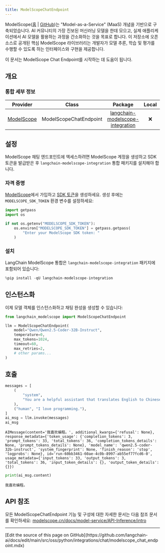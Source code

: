 ```yaml
---
title: ModelScopeChatEndpoint
---
```



ModelScope([홈](https://www.modelscope.cn/) | [GitHub](https://github.com/modelscope/modelscope))는 "Model-as-a-Service" (MaaS) 개념을 기반으로 구축되었습니다. AI 커뮤니티의 가장 진보된 머신러닝 모델을 한데 모으고, 실제 애플리케이션에서 AI 모델을 활용하는 과정을 간소화하는 것을 목표로 합니다. 이 저장소에 오픈 소스로 공개된 핵심 ModelScope 라이브러리는 개발자가 모델 추론, 학습 및 평가를 수행할 수 있도록 하는 인터페이스와 구현을 제공합니다.

이 문서는 ModelScope Chat Endpoint를 시작하는 데 도움이 됩니다.

## 개요

### 통합 세부 정보

|Provider| Class | Package | Local | Serializable | Downloads | Version |
|:---:|:---:|:---:|:---:|:---:|:---:|:---:|
|[ModelScope](/oss/python/integrations/providers/modelscope/)| ModelScopeChatEndpoint | [langchain-modelscope-integration](https://pypi.org/project/langchain-modelscope-integration/) | ❌ | ❌ | ![PyPI - Downloads](https://img.shields.io/pypi/dm/langchain-modelscope-integration?style=flat-square&label=%20) | ![PyPI - Version](https://img.shields.io/pypi/v/langchain-modelscope-integration?style=flat-square&label=%20) |

## 설정

ModelScope 채팅 엔드포인트에 액세스하려면 ModelScope 계정을 생성하고 SDK 토큰을 발급받은 후 `langchain-modelscope-integration` 통합 패키지를 설치해야 합니다.

### 자격 증명

[ModelScope](https://modelscope.cn/)에서 가입하고 [SDK 토큰](https://modelscope.cn/my/myaccesstoken)을 생성하세요. 생성 후에는 `MODELSCOPE_SDK_TOKEN` 환경 변수를 설정하세요:

```python
import getpass
import os

if not os.getenv("MODELSCOPE_SDK_TOKEN"):
    os.environ["MODELSCOPE_SDK_TOKEN"] = getpass.getpass(
        "Enter your ModelScope SDK token: "
    )
```

### 설치

LangChain ModelScope 통합은 `langchain-modelscope-integration` 패키지에 포함되어 있습니다:

```python
%pip install -qU langchain-modelscope-integration
```

## 인스턴스화

이제 모델 객체를 인스턴스화하고 채팅 완성을 생성할 수 있습니다:

```python
from langchain_modelscope import ModelScopeChatEndpoint

llm = ModelScopeChatEndpoint(
    model="Qwen/Qwen2.5-Coder-32B-Instruct",
    temperature=0,
    max_tokens=1024,
    timeout=60,
    max_retries=2,
    # other params...
)
```

## 호출

```python
messages = [
    (
        "system",
        "You are a helpful assistant that translates English to Chinese. Translate the user sentence.",
    ),
    ("human", "I love programming."),
]
ai_msg = llm.invoke(messages)
ai_msg
```

```output
AIMessage(content='我喜欢编程。', additional_kwargs={'refusal': None}, response_metadata={'token_usage': {'completion_tokens': 3, 'prompt_tokens': 33, 'total_tokens': 36, 'completion_tokens_details': None, 'prompt_tokens_details': None}, 'model_name': 'qwen2.5-coder-32b-instruct', 'system_fingerprint': None, 'finish_reason': 'stop', 'logprobs': None}, id='run-60bb3461-60ae-4c0b-8997-ab55ef77fcd6-0', usage_metadata={'input_tokens': 33, 'output_tokens': 3, 'total_tokens': 36, 'input_token_details': {}, 'output_token_details': {}})
```

```python
print(ai_msg.content)
```

```output
我喜欢编程。
```

## API 참조

모든 ModelScopeChatEndpoint 기능 및 구성에 대한 자세한 문서는 다음 참조 문서를 확인하세요: [modelscope.cn/docs/model-service/API-Inference/intro](https://modelscope.cn/docs/model-service/API-Inference/intro)

---

<Callout icon="pen-to-square" iconType="regular">
  [Edit the source of this page on GitHub](https://github.com/langchain-ai/docs/edit/main/src/oss/python/integrations/chat/modelscope_chat_endpoint.mdx)
</Callout>
